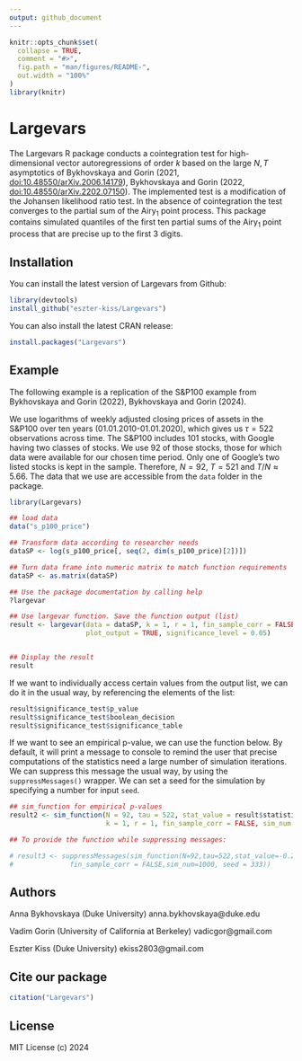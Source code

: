 ```yaml
---
output: github_document
---
```


<!-- README.md is generated from README.Rmd. Please edit that file -->

```r
knitr::opts_chunk$set(
  collapse = TRUE,
  comment = "#>",
  fig.path = "man/figures/README-",
  out.width = "100%"
)
library(knitr)
```


# Largevars

The Largevars R package conducts a cointegration test for high-dimensional vector autoregressions of order $k$
based on the large $N,T$ asymptotics of Bykhovskaya and Gorin (2021, <doi:10.48550/arXiv.2006.14179>), Bykhovskaya and Gorin (2022, <doi:10.48550/arXiv.2202.07150>). The implemented test is a modification of the Johansen likelihood ratio test. In the absence of cointegration the test converges to the partial sum of the Airy$_1$ point process. This package contains simulated quantiles of the first ten partial sums of the Airy$_1$ point process that are precise up to the first $3$ digits.


## Installation

You can install the latest version of Largevars from Github:

```r
library(devtools)
install_github("eszter-kiss/Largevars")
```

You can also install the latest CRAN release:

```r
install.packages("Largevars")
```


## Example

The following example is a replication of the S\&P100 example from  Bykhovskaya and Gorin (2022), Bykhovskaya and Gorin (2024).

We use logarithms of weekly adjusted closing prices of assets in the S\&P100 over ten years (01.01.2010-01.01.2020), which gives us $\tau=522$ observations across time. The S\&P100 includes 101 stocks, with Google having two classes of stocks. We use 92 of those stocks, those for which data were available for our chosen time period. Only one of Google’s two listed stocks is kept in the sample. Therefore, $N = 92$, $T = 521$ and $T/N  \approx 5.66$. The data that we use are accessible from the `data` folder in the package.

```r
library(Largevars)

## load data
data("s_p100_price")

## Transform data according to researcher needs
dataSP <- log(s_p100_price[, seq(2, dim(s_p100_price)[2])])

## Turn data frame into numeric matrix to match function requirements
dataSP <- as.matrix(dataSP)

## Use the package documentation by calling help
?largevar

## Use largevar function. Save the function output (list)
result <- largevar(data = dataSP, k = 1, r = 1, fin_sample_corr = FALSE,
                   plot_output = TRUE, significance_level = 0.05)


## Display the result
result
```

If we want to individually access certain values from the output list, we can do it in the usual way, by referencing the elements of the list:

```r
result$significance_test$p_value
result$significance_test$boolean_decision
result$significance_test$significance_table
```

If we want to see an empirical p-value, we can use the function below. By default, it will print a message to console to remind the user that precise computations of the statistics need a large number of simulation iterations. We can suppress this message the usual way, by using the `suppressMessages()` wrapper. We can set a seed for the simulation by specifying a number for input `seed`.

```r
## sim_function for empirical p-values
result2 <- sim_function(N = 92, tau = 522, stat_value = result$statistic,
                        k = 1, r = 1, fin_sample_corr = FALSE, sim_num = 1000, seed = 333)

## To provide the function while suppressing messages:

# result3 <- suppressMessages(sim_function(N=92,tau=522,stat_value=-0.2777,k=1,r=1,
#			   fin_sample_corr = FALSE,sim_num=1000, seed = 333))
```

## Authors

Anna Bykhovskaya (Duke University) anna.bykhovskaya\@duke.edu


Vadim Gorin (University of California at Berkeley) vadicgor\@gmail.com


Eszter Kiss (Duke University) ekiss2803\@gmail.com

## Cite our package

```r
citation("Largevars")
```

## License

MIT License (c) 2024
